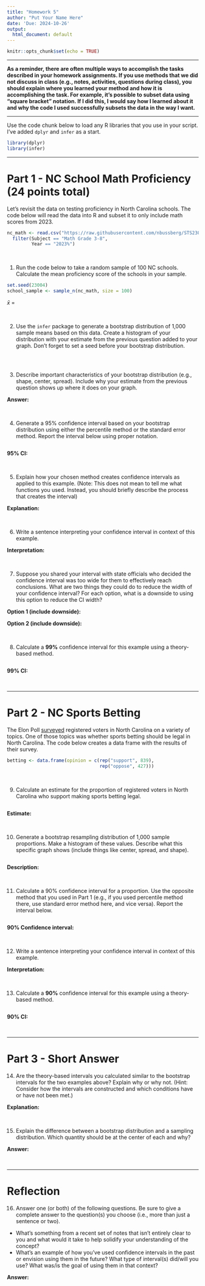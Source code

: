 ```yaml
---
title: "Homework 5"
author: "Put Your Name Here"
date: 'Due: 2024-10-26'
output:
  html_document: default
---
```


```r
knitr::opts_chunk$set(echo = TRUE)
```

---

**As a reminder, there are often multiple ways to accomplish the tasks described in your homework assignments. If you use methods that we did not discuss in class (e.g., notes, activities, questions during class), you should explain where you learned your method and how it is accomplishing the task. For example, it's possible to subset data using "square bracket" notation. If I did this, I would say how I learned about it and why the code I used successfully subsets the data in the way I want.**

---

Use the code chunk below to load any R libraries that you use in your script. I've added `dplyr` and `infer` as a start.

```r
library(dplyr)
library(infer)
```

---

# Part 1 - NC School Math Proficiency (24 points total)

Let's revisit the data on testing proficiency in North Carolina schools. The code below will read the data into R and subset it to only include math scores from 2023.

```r
nc_math <- read.csv("https://raw.githubusercontent.com/nbussberg/STS2300-Fall2024/refs/heads/main/Data/NC_School_Proficiency_Long.csv") %>%
  filter(Subject == "Math Grade 3-8",
         Year == "2023%")
```

<br>

1. Run the code below to take a random sample of 100 NC schools. Calculate the mean proficiency score of the schools in your sample.

```r
set.seed(23004)
school_sample <- sample_n(nc_math, size = 100)

```

$\bar{x}$ =  

<br>


2. Use the `infer` package to generate a bootstrap distribution of 1,000 sample means based on this data. Create a histogram of your distribution with your estimate from the previous question added to your graph. Don't forget to set a seed before your bootstrap distribution.

```r

```

<br>


3. Describe important characteristics of your bootstrap distribution (e.g., shape, center, spread). Include why your estimate from the previous question shows up where it does on your graph.

**Answer:**

<br>


4. Generate a 95% confidence interval based on your bootstrap distribution using either the percentile method or the standard error method. Report the interval below using proper notation.

```r

```

**95% CI:**

<br>


5. Explain how your chosen method creates confidence intervals as applied to this example. (Note: This does not mean to tell me what functions you used. Instead, you should briefly describe the process that creates the interval)

**Explanation:**

<br>


6. Write a sentence interpreting your confidence interval in context of this example.

**Interpretation:**

<br>


7. Suppose you shared your interval with state officials who decided the confidence interval was too wide for them to effectively reach conclusions. What are two things they could do to reduce the width of your confidence interval? For each option, what is a downside to using this option to reduce the CI width?

**Option 1 (include downside):**

**Option 2 (include downside):**

<br>


8. Calculate a **99%** confidence interval for this example using a theory-based method.

```r

```

**99% CI:**

<br>

---


# Part 2 - NC Sports Betting

The Elon Poll [surveyed](https://eloncdn.blob.core.windows.net/eu3/sites/819/2023/06/Elon-Poll-Report-061423.pdf) registered voters in North Carolina on a variety of topics. One of those topics was whether sports betting should be legal in North Carolina. The code below creates a data frame with the results of their survey.

```r
betting <- data.frame(opinion = c(rep("support", 839),
                                  rep("oppose", 427)))
```

<br>


9. Calculate an estimate for the proportion of registered voters in North Carolina who support making sports betting legal.

```r

```

**Estimate:**

<br>


10. Generate a bootstrap resampling distribution of 1,000 sample proportions. Make a histogram of these values. Describe what this specific graph shows (include things like center, spread, and shape).

```r

```

**Description:**

<br>


11. Calculate a 90% confidence interval for a proportion. Use the opposite method that you used in Part 1 (e.g., if you used percentile method there, use standard error method here, and vice versa). Report the interval below.

```r

```

**90% Confidence interval:**

<br>


12. Write a sentence interpreting your confidence interval in context of this example.

**Interpretation:**

<br>


13. Calculate a **90%** confidence interval for this example using a theory-based method.

```r

```

**90% CI:**

<br>

---

# Part 3 - Short Answer

14. Are the theory-based intervals you calculated similar to the bootstrap intervals for the two examples above? Explain why or why not. (Hint: Consider how the intervals are constructed and which conditions have or have not been met.)

**Explanation:**

<br>


15. Explain the difference between a bootstrap distribution and a sampling distribution. Which quantity should be at the center of each and why?

**Answer:**

<br>


---

# Reflection


16. Answer one (or both) of the following questions. Be sure to give a complete answer to the question(s) you choose (i.e., more than just a sentence or two).

  - What's something from a recent set of notes that isn't entirely clear to you and what would it take to help solidify your understanding of the concept?
  - What's an example of how you've used confidence intervals in the past or envision using them in the future? What type of interval(s) did/will you use? What was/is the goal of using them in that context?
  
**Answer:**

